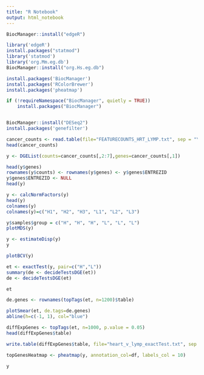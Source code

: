 ```yaml
---
title: "R Notebook"
output: html_notebook
---
```

 

```r
BiocManager::install("edgeR")

library('edgeR')
install.packages("statmod")
library('statmod')
library('org.Mm.eg.db')
BiocManager::install("org.Hs.eg.db")
```

```r
install.packages('BiocManager')
install.packages('RColorBrewer')
install.packages('pheatmap')

if (!requireNamespace("BiocManager", quietly = TRUE))
    install.packages("BiocManager")


BiocManager::install("DESeq2")
install.packages('genefilter')
````



```r
cancer_counts <- read.table(file="FEATURECOUNTS_HRT_LYMP.txt", sep = "\t", header = F)
head(cancer_counts)
```
```r

y <- DGEList(counts=cancer_counts[,2:7],genes=cancer_counts[,1])
```

```r
head(y$genes)
rownames(y$counts) <- rownames(y$genes) <- y$genes$ENTREZID
y$genes$ENTREZID <- NULL
head(y)
```

```r
y <- calcNormFactors(y)
head(y)
colnames(y)
colnames(y)=c("H1", "H2", "H3", "L1", "L2", "L3")
```

```r
y$samples$group = c("H", "H", "H", "L", "L", "L")
plotMDS(y)
```

```r
y <- estimateDisp(y)
y
```


```r
plotBCV(y)
```


```r
et <- exactTest(y, pair=c("H","L"))
summary(de <- decideTestsDGE(et))
de <- decideTestsDGE(et)

et
```


```r



de.genes <- rownames(topTags(et, n=1200)$table)

plotSmear(et, de.tags=de.genes)
abline(h=c(-1, 1), col="blue")
```

```r
diffExpGenes <- topTags(et, n=1000, p.value = 0.05)
head(diffExpGenes$table)
```

```r
write.table(diffExpGenes$table, file="heart_v_lymp_exactTest.txt", sep = "\t", row.names=TRUE, col.names=NA)
```

```r
topGenesHeatmap <- pheatmap(y, annotation_col=df, labels_col = 10)

```

```r
y

```


